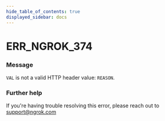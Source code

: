 ```yaml
---
hide_table_of_contents: true
displayed_sidebar: docs
---
```



# ERR_NGROK_374

### Message

`VAL` is not a valid HTTP header value: `REASON`.

<ErrorDetails error="err_ngrok_374" />

### Further help

If you're having trouble resolving this error, please reach out to [support@ngrok.com](mailto:support@ngrok.com?subject=Help%20with%20ERR_NGROK_374)

